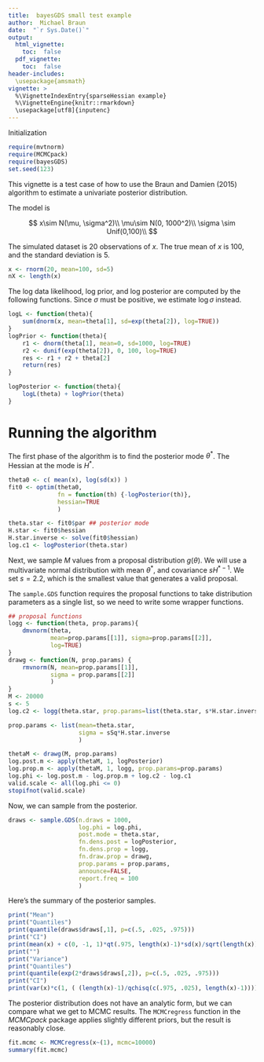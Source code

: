 ```yaml
---
title:  bayesGDS small test example
author:  Michael Braun
date:  "`r Sys.Date()`"
output:
  html_vignette:
    toc:  false
  pdf_vignette:
    toc:  false
header-includes:
  \usepackage{amsmath}
vignette: >
  %\VignetteIndexEntry{sparseHessian example}
  %\VignetteEngine{knitr::rmarkdown}
  \usepackage[utf8]{inputenc}
---
```



Initialization
```r
require(mvtnorm)
require(MCMCpack)
require(bayesGDS)
set.seed(123)
```


This vignette is a test case of how to use the Braun and Damien (2015) algorithm to estimate a univariate posterior distribution.

The model is

$$
x\sim N(\mu, \sigma^2)\\
\mu\sim N(0, 1000^2)\\
\sigma \sim Unif(0,100)\\
$$

The simulated dataset is 20 observations of $x$.  The true mean of $x$ is 100, and the standard deviation is 5.
```r
x <- rnorm(20, mean=100, sd=5)
nX <- length(x)
```

The log data likelihood, log prior, and log posterior are computed by the following functions.  Since $\sigma$ must be positive, we estimate $\log\sigma$ instead.
```r
logL <- function(theta){
    sum(dnorm(x, mean=theta[1], sd=exp(theta[2]), log=TRUE))
}
logPrior <- function(theta){
    r1 <- dnorm(theta[1], mean=0, sd=1000, log=TRUE)
    r2 <- dunif(exp(theta[2]), 0, 100, log=TRUE)
    res <- r1 + r2 + theta[2]
    return(res)
}

logPosterior <- function(theta){
    logL(theta) + logPrior(theta)
}
```

# Running the algorithm

The first phase of the algorithm is to find the posterior mode $\theta^*$.  The Hessian at the mode is $H^*$.


```r
theta0 <- c( mean(x), log(sd(x)) )
fit0 <- optim(theta0,
              fn = function(th) {-logPosterior(th)},
              hessian=TRUE
              )

theta.star <- fit0$par ## posterior mode
H.star <- fit0$hessian
H.star.inverse <- solve(fit0$hessian)
log.c1 <- logPosterior(theta.star)
```

Next, we sample $M$ values from a proposal distribution $g(\theta)$.  We will use a multivariate normal distribution with mean $\theta^*$, and covariance $sH^{*-1}$. We set $s=2.2$, which is the smallest value that generates a valid proposal.

The `sample.GDS` function requires the proposal functions to take distribution parameters as a single list, so we need to write some wrapper functions.

```r
## proposal functions
logg <- function(theta, prop.params){
    dmvnorm(theta,
            mean=prop.params[[1]], sigma=prop.params[[2]],
            log=TRUE)
}
drawg <- function(N, prop.params) {
    rmvnorm(N, mean=prop.params[[1]],
            sigma = prop.params[[2]]
            )
}
M <- 20000
s <- 5
log.c2 <- logg(theta.star, prop.params=list(theta.star, s*H.star.inverse))

prop.params <- list(mean=theta.star,
                    sigma = sSq*H.star.inverse
                    )

thetaM <- drawg(M, prop.params)
log.post.m <- apply(thetaM, 1, logPosterior)
log.prop.m <- apply(thetaM, 1, logg, prop.params=prop.params)
log.phi <- log.post.m - log.prop.m + log.c2 - log.c1
valid.scale <- all(log.phi <= 0)
stopifnot(valid.scale)
```

Now, we can sample from the posterior.
```r
draws <- sample.GDS(n.draws = 1000,
                    log.phi = log.phi,
                    post.mode = theta.star,
                    fn.dens.post = logPosterior,
                    fn.dens.prop = logg,
                    fn.draw.prop = drawg,
                    prop.params = prop.params,
                    announce=FALSE,
                    report.freq = 100
                    )
```


Here's the summary of the posterior samples.

```r
print("Mean")
print("Quantiles")
print(quantile(draws$draws[,1], p=c(.5, .025, .975)))
print("CI")
print(mean(x) + c(0, -1, 1)*qt(.975, length(x)-1)*sd(x)/sqrt(length(x)))
print("")
print("Variance")
print("Quantiles")
print(quantile(exp(2*draws$draws[,2]), p=c(.5, .025, .975)))
print("CI")
print(var(x)*c(1, ( (length(x)-1)/qchisq(c(.975, .025), length(x)-1))))
```

The posterior distribution does not have an analytic form, but we can compare what we get to MCMC results.  The `MCMCregress` function in the *MCMCpack* package applies slightly different priors, but the result is reasonably close.

```r
fit.mcmc <- MCMCregress(x~(1), mcmc=10000)
summary(fit.mcmc)
```
